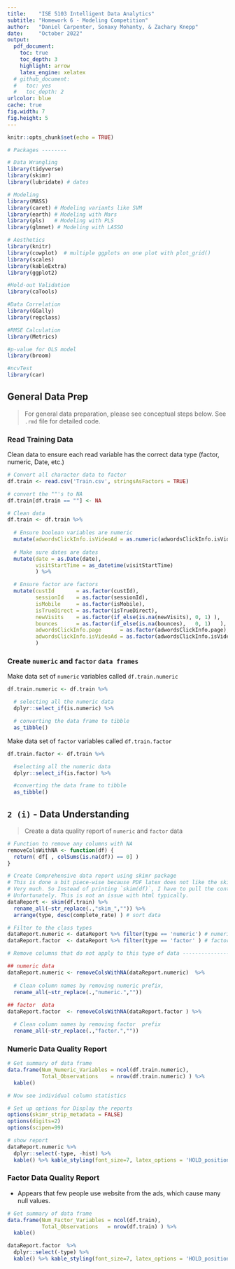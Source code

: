 ```yaml
---
title:    "ISE 5103 Intelligent Data Analytics"
subtitle: "Homework 6 - Modeling Competition"
author:   "Daniel Carpenter, Sonaxy Mohanty, & Zachary Knepp"
date:     "October 2022"
output: 
  pdf_document:
    toc: true
    toc_depth: 3
    highlight: arrow
    latex_engine: xelatex
  # github_document:
  #   toc: yes
  #   toc_depth: 2
urlcolor: blue
cache: true
fig.width: 7
fig.height: 5
---
```


```r
knitr::opts_chunk$set(echo = TRUE)
```

\newpage

```r
# Packages --------

# Data Wrangling
library(tidyverse)
library(skimr)
library(lubridate) # dates

# Modeling
library(MASS)
library(caret) # Modeling variants like SVM
library(earth) # Modeling with Mars
library(pls)   # Modeling with PLS
library(glmnet) # Modeling with LASSO

# Aesthetics
library(knitr)
library(cowplot)  # multiple ggplots on one plot with plot_grid()
library(scales)
library(kableExtra)
library(ggplot2)

#Hold-out Validation
library(caTools)

#Data Correlation
library(GGally)
library(regclass)

#RMSE Calculation
library(Metrics)

#p-value for OLS model
library(broom)

#ncvTest
library(car)
```

## General Data Prep
> For general data preparation, please see conceptual steps below. See `.rmd` file for detailed code.

### Read Training Data
Clean data to ensure each read variable has the correct data type (factor, numeric, Date, etc.)
```r
# Convert all character data to factor
df.train <- read.csv('Train.csv', stringsAsFactors = TRUE)

# convert the ""'s to NA
df.train[df.train == ""] <- NA

# Clean data
df.train <- df.train %>% 
  
  # Ensure boolean variables are numeric
  mutate(adwordsClickInfo.isVideoAd = as.numeric(adwordsClickInfo.isVideoAd) ) %>%
  
  # Make sure dates are dates
  mutate(date = as.Date(date),
         visitStartTime = as_datetime(visitStartTime)
         ) %>%

  # Ensure factor are factors
  mutate(custId       = as.factor(custId),
         sessionId    = as.factor(sessionId),
         isMobile     = as.factor(isMobile),
         isTrueDirect = as.factor(isTrueDirect),
         newVisits    = as.factor(if_else(is.na(newVisits), 0, 1) ),
         bounces      = as.factor(if_else(is.na(bounces),   0, 1)   ),
         adwordsClickInfo.page      = as.factor(adwordsClickInfo.page),
         adwordsClickInfo.isVideoAd = as.factor(adwordsClickInfo.isVideoAd)
         )
```

### Create `numeric` and `factor` `data frames`

Make data set of `numeric` variables called `df.train.numeric`
```r
df.train.numeric <- df.train %>%

  # selecting all the numeric data
  dplyr::select_if(is.numeric) %>%

  # converting the data frame to tibble
  as_tibble()
```

Make data set of `factor` variables called `df.train.factor`
```r
df.train.factor <- df.train %>%

  #selecting all the numeric data
  dplyr::select_if(is.factor) %>%

  #converting the data frame to tibble
  as_tibble()
```


## `2 (i)` - Data Understanding
> Create a data quality report of `numeric` and `factor` data

```r
# Function to remove any columns with NA
removeColsWithNA <- function(df) {
  return( df[ , colSums(is.na(df)) == 0] )
}

# Create Comprehensive data report using skimr package
# This is done a bit piece-wise because PDF latex does not like the skimr package
# Very much. So Instead of printing `skim(df)`, I have to pull the contents manually
# Unfortunately. This is not an issue with html typically.
dataReport <- skim(df.train) %>%
  rename_all(~str_replace(.,"skim_","")) %>%
  arrange(type, desc(complete_rate) ) # sort data 

# Filter to the class types
dataReport.numeric <- dataReport %>% filter(type == 'numeric') # numeric data
dataReport.factor  <- dataReport %>% filter(type == 'factor' ) # factor  data

# Remove columns that do not apply to this type of data -----------------------

## numeric data
dataReport.numeric <- removeColsWithNA(dataReport.numeric)  %>%
  
  # Clean column names by removing numeric prefix, 
  rename_all(~str_replace(.,"numeric.","")) 
  
## factor  data
dataReport.factor  <- removeColsWithNA(dataReport.factor ) %>%

  # Clean column names by removing factor  prefix
  rename_all(~str_replace(.,"factor.",""))  
```

### Numeric Data Quality Report

```r
# Get summary of data frame
data.frame(Num_Numeric_Variables = ncol(df.train.numeric),
           Total_Observations    = nrow(df.train.numeric) ) %>%
  kable()
```

```r
# Now see individual column statistics

# Set up options for Display the reports
options(skimr_strip_metadata = FALSE)
options(digits=2)
options(scipen=99)

# show report
dataReport.numeric %>% 
  dplyr::select(-type, -hist) %>%
  kable() %>% kable_styling(font_size=7, latex_options = 'HOLD_position') # numeric data

```

\newpage

### Factor Data Quality Report
* Appears that few people use website from the ads, which cause many null values.

```r
# Get summary of data frame
data.frame(Num_Factor_Variables = ncol(df.train),
           Total_Observations   = nrow(df.train) ) %>%
  kable()
```

```r
dataReport.factor  %>% 
  dplyr::select(-type) %>% 
  kable() %>% kable_styling(font_size=7, latex_options = 'HOLD_position')  # factor  data
```
